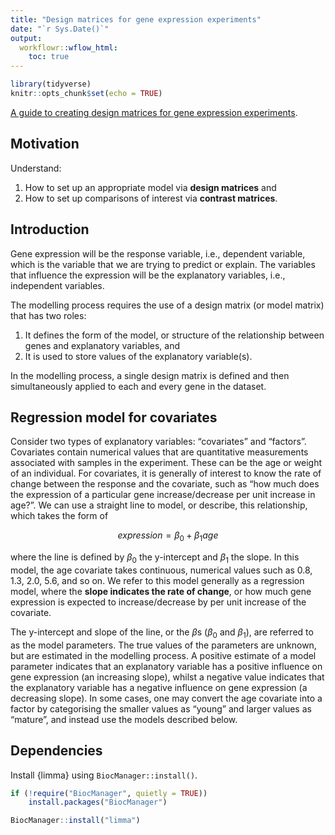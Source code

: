 ```yaml
---
title: "Design matrices for gene expression experiments"
date: "`r Sys.Date()`"
output:
  workflowr::wflow_html:
    toc: true
---
```


```r
library(tidyverse)
knitr::opts_chunk$set(echo = TRUE)
```

[A guide to creating design matrices for gene expression experiments](https://f1000research.com/articles/9-1444).

## Motivation

Understand:

1. How to set up an appropriate model via **design matrices** and
2. How to set up comparisons of interest via **contrast matrices**.

## Introduction

Gene expression will be the response variable, i.e., dependent variable, which is the variable that we are trying to predict or explain. The variables that influence the expression will be the explanatory variables, i.e., independent variables.
 
The modelling process requires the use of a design matrix (or model matrix) that has two roles:

1. It defines the form of the model, or structure of the relationship between genes and explanatory variables, and
2. It is used to store values of the explanatory variable(s).

In the modelling process, a single design matrix is defined and then simultaneously applied to each and every gene in the dataset.

## Regression model for covariates

Consider two types of explanatory variables: "covariates" and "factors". Covariates contain numerical values that are quantitative measurements associated with samples in the experiment. These can be the age or weight of an individual. For covariates, it is generally of interest to know the rate of change between the response and the covariate, such as "how much does the expression of a particular gene increase/decrease per unit increase in age?". We can use a straight line to model, or describe, this relationship, which takes the form of

$$expression = \beta_0 + \beta_1age$$

where the line is defined by $\beta_0$ the y-intercept and $\beta_1$ the slope. In this model, the age covariate takes continuous, numerical values such as 0.8, 1.3, 2.0, 5.6, and so on. We refer to this model generally as a regression model, where the **slope indicates the rate of change**, or how much gene expression is expected to increase/decrease by per unit increase of the covariate.

The y-intercept and slope of the line, or the $\beta$s ($\beta_0$ and $\beta_1$), are referred to as the model parameters. The true values of the parameters are unknown, but are estimated in the modelling process. A positive estimate of a model parameter indicates that an explanatory variable has a positive influence on gene expression (an increasing slope), whilst a negative value indicates that the explanatory variable has a negative influence on gene expression (a decreasing slope). In some cases, one may convert the age covariate into a factor by categorising the smaller values as "young" and larger values as "mature", and instead use the models described below.

## Dependencies

Install {limma} using `BiocManager::install()`.

```r
if (!require("BiocManager", quietly = TRUE))
    install.packages("BiocManager")

BiocManager::install("limma")
```
